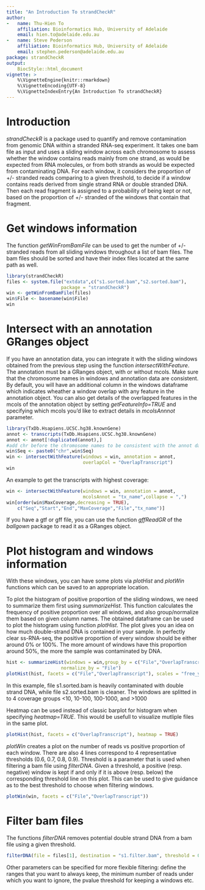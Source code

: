 ```yaml
---
title: "An Introduction To strandCheckR"
author:
-   name: Thu-Hien To
    affiliation: Bioinformatics Hub, University of Adelaide
    email: hien.to@adelaide.edu.au
-   name: Steve Pederson
    affiliation: Bioinformatics Hub, University of Adelaide
    email: stephen.pederson@adelaide.edu.au
package: strandCheckR
output:
    BiocStyle::html_document
vignette: >
    %\VignetteEngine{knitr::rmarkdown}
    %\VignetteEncoding{UTF-8}
    %\VignetteIndexEntry{An Introduction To strandCheckR}
---
```


# Introduction

*strandCheckR* is a package used to quantify and remove contamination from 
genomic DNA within a stranded RNA-seq experiment.
It takes  one  bam file as input and uses a sliding window across each 
chromosome to assess whether the window contains reads mainly from one strand, 
as would be expected from RNA molecules, or from both strands as would be 
expected from contaminating DNA.
For each window, it considers the proportion of +/- stranded reads comparing 
to a given threshold, to decide if a window contains reads derived from single 
strand RNA or double stranded DNA.
Then each read fragment is assigned to a probability of being kept or not, 
based on the proportion of +/- stranded of the windows that contain 
that fragment.

# Get windows information

The function *getWinFromBamFile* can be used to get the number of +/- stranded 
reads from all sliding windows throughout a list of bam files.
The bam files should be sorted and have their index files located at the same 
path as well.


```r
library(strandCheckR)
files <- system.file("extdata",c("s1.sorted.bam","s2.sorted.bam"),
                    package = "strandCheckR")
win <- getWinFromBamFile(files)
win$File <- basename(win$File)
win
```

# Intersect with an annotation GRanges object

If you have an annotation data, you can integrate it with the sliding windows 
obtained from the previous step using the function *intersectWithFeature*. The 
annotation must be a GRanges object, with or without mcols. Make sure that the 
chromosome names in windows and annotation data are consistent.
By default, you will have an additional column in the windows dataframe which 
indicates wheather a window overlap with any feature in the annotation object. 
You can also get details of the overlapped features in the mcols of the 
annotation object by setting *getFeatureInfo=TRUE* and specifying which mcols 
you'd like to extract details in *mcolsAnnnot* parameter.

```r
library(TxDb.Hsapiens.UCSC.hg38.knownGene)
annot <- transcripts(TxDb.Hsapiens.UCSC.hg38.knownGene)
annot <- annot[!duplicated(annot),]
#add chr before the chromosome names to be consistent with the annot data
win$Seq <- paste0("chr",win$Seq) 
win <- intersectWithFeature(windows = win, annotation = annot, 
                            overlapCol = "OverlapTranscript")
win
```

An example to get the transcripts with highest coverage:

```r
win <- intersectWithFeature(windows = win, annotation = annot,
                            mcolsAnnot = "tx_name",collapse = ",")
win[order(win$MaxCoverage,decreasing = TRUE),
    c("Seq","Start","End","MaxCoverage","File","tx_name")]
```

If you have a gtf or gff file, you can use the function *gffReadGR* of the 
*ballgown* package to read it as a GRanges object.

# Plot histogram and windows information

With these windows, you can have some plots via *plotHist* and *plotWin* 
functions which can be saved to an appropriate location.

To plot the histogram of positive proportion of the sliding windows, we need to 
summarize them first using *summarizeHist*. This function calculates the 
frequency of positive proportion over all windows, and also group/normalize 
them based on given column names. The obtained dataframe can be used to plot 
the histogram using function *plotHist*. The plot gives you an idea on how much 
double-strand DNA is contained in your sample. In perfectly clear ss-RNA-seq, 
the positive proportion of every window should be either around 0\% or 100\%. 
The more amount of windows have this proportion around 50\%, the more the 
sample was contaminated by DNA. 

```r
hist <- summarizeHist(windows = win,group_by = c("File","OverlapTranscript"), 
                    normalize_by = "File")
plotHist(hist, facets = c("File","OverlapTranscript"), scales = "free_y")
```

In this example, file s1.sorted.bam is heavily contaminated with double strand 
DNA, while file s2.sorted.bam is cleaner. The windows are splitted in to 4 
coverage groups <10, 10-100, 100-1000, and >1000

Heatmap can be used instead of classic barplot for histogram when specifying 
*heatmap=TRUE*. This would be usefull to visualize mutliple files in the 
same plot.

```r
plotHist(hist, facets = c("OverlapTranscript"), heatmap = TRUE)
```


*plotWin* creates a plot on the number of reads vs positive proportion of each 
window. There are also 4 lines correspond to 4 representative thresholds 
(0.6, 0.7, 0.8, 0.9). Threshold is a parameter that is used when filtering a 
bam file using *filterDNA*. Given a threshold, a positive (resp. negative) 
window is kept if and only if it is above (resp. below) the corresponding 
threshold line on this plot. This can be used to give guidance as to the best 
threshold to choose when filtering windows.

```r
plotWin(win, facets = c("File","OverlapTranscript"))
```

# Filter bam files

The functions *filterDNA* removes potential double strand DNA from a bam file 
using a given threshold.

```r
filterDNA(file = files[1], destination = "s1.filter.bam", threshold = 0.7)
```


Other parameters can be specified for more flexible filtering: define the 
ranges that you want to always keep, the minimum number of reads under which 
you want to ignore, the pvalue threshold for keeping a windows etc. 